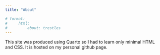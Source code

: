 ```yaml
---
title: "About"

# format: 
#     html: 
#         about: trestles
---
```


This site was produced using Quarto so I had to learn only minimal HTML and CSS. It is hosted on my personal github page. 
